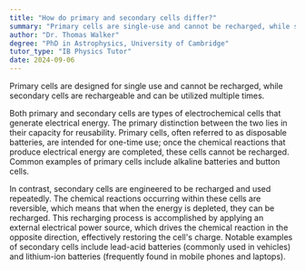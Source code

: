 ```yaml
---
title: "How do primary and secondary cells differ?"
summary: "Primary cells are single-use and cannot be recharged, while secondary cells are rechargeable and can be used multiple times."
author: "Dr. Thomas Walker"
degree: "PhD in Astrophysics, University of Cambridge"
tutor_type: "IB Physics Tutor"
date: 2024-09-06
---
```


Primary cells are designed for single use and cannot be recharged, while secondary cells are rechargeable and can be utilized multiple times.

Both primary and secondary cells are types of electrochemical cells that generate electrical energy. The primary distinction between the two lies in their capacity for reusability. Primary cells, often referred to as disposable batteries, are intended for one-time use; once the chemical reactions that produce electrical energy are completed, these cells cannot be recharged. Common examples of primary cells include alkaline batteries and button cells.

In contrast, secondary cells are engineered to be recharged and used repeatedly. The chemical reactions occurring within these cells are reversible, which means that when the energy is depleted, they can be recharged. This recharging process is accomplished by applying an external electrical power source, which drives the chemical reaction in the opposite direction, effectively restoring the cell's charge. Notable examples of secondary cells include lead-acid batteries (commonly used in vehicles) and lithium-ion batteries (frequently found in mobile phones and laptops).
    